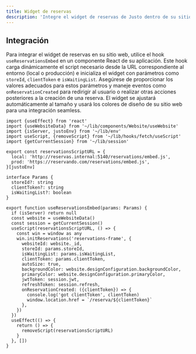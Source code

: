 ```yaml
---
title: Widget de reservas
description: 'Integre el widget de reservas de Justo dentro de su sitio web'
---
```


## Integración

Para integrar el widget de reservas en su sitio web, utilice el hook `useReservationsEmbed` en un componente React de su aplicación. Este hook carga dinámicamente el script necesario desde la URL correspondiente al entorno (local o producción) e inicializa el widget con parámetros como `storeId`, `clientToken` e `isWaitingList`. Asegúrese de proporcionar los valores adecuados para estos parámetros y maneje eventos como `onReservationCreated` para redirigir al usuario o realizar otras acciones posteriores a la creación de una reserva. El widget se ajustará automáticamente al tamaño y usará los colores de diseño de su sitio web para una integración seamless.

```
import {useEffect} from 'react'
import {useWebsiteData} from '~/lib/components/Website/useWebsite'
import {isServer, justoEnv} from '~/lib/env'
import useScript, {removeScript} from '~/lib/hooks/fetch/useScript'
import {getCurrentSession} from '~/lib/session'

export const reservationsScriptURL = {
  local: 'http://reservas.internal:5140/reservations/embed.js',
  prod: 'https://reservando.com/reservations/embed.js',
}[justoEnv]

interface Params {
  storeId?: string
  clientToken?: string
  isWaitingList?: boolean
}

export function useReservationsEmbed(params: Params) {
  if (isServer) return null
  const website = useWebsiteData()
  const session = getCurrentSession()
  useScript(reservationsScriptURL, () => {
    const win = window as any
    win.initReservations('reservations-frame', {
      websiteId: website._id,
      storeId: params.storeId,
      isWaitingList: params.isWaitingList,
      clientToken: params.clientToken,
      autoSize: true,
      backgroundColor: website.designConfiguration.backgroundColor,
      primaryColor: website.designConfiguration.primaryColor,
      jwtToken: session.jwt,
      refreshToken: session.refresh,
      onReservationCreated: ({clientToken}) => {
        console.log('got clientToken', clientToken)
        window.location.href = `/reserva/${clientToken}`
      },
    })
  })
  useEffect(() => {
    return () => {
      removeScript(reservationsScriptURL)
    }
  }, [])
}
```


